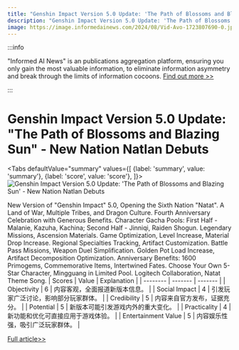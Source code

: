 ```yaml
---
title: "Genshin Impact Version 5.0 Update: 'The Path of Blossoms and Blazing Sun' - New Nation Natlan Debuts"
description: "Genshin Impact Version 5.0 Update: 'The Path of Blossoms and Blazing Sun' - New Nation Natlan Debuts"
image: https://image.informedainews.com/2024/08/Vid-Avo-1723807690-0.jpg
---
```



:::info

"Informed AI News" is an publications aggregation platform, ensuring you only gain the most valuable information, to eliminate information asymmetry and break through the limits of information cocoons.  [Find out more >>](/)

:::

# Genshin Impact Version 5.0 Update: "The Path of Blossoms and Blazing Sun" - New Nation Natlan Debuts


<Tabs
	defaultValue="summary"
	values={[
	{label: 'summary', value: 'summary'},
	{label: 'score', value: 'score'},
]}>
<TabItem value="summary">
<img
  src="https://image.informedainews.com/2024/08/Vid-Avo-1723807690-0.jpg"
  alt="Genshin Impact Version 5.0 Update: 'The Path of Blossoms and Blazing Sun' - New Nation Natlan Debuts"
/>



New Version of "Genshin Impact" 5.0, Opening the Sixth Nation "Natat". A Land of War, Multiple Tribes, and Dragon Culture. Fourth Anniversary Celebration with Generous Benefits. Character Gacha Pools: First Half - Malanie, Kazuha, Kachina; Second Half - Jinniqi, Raiden Shogun. Legendary Missions, Ascension Materials. Game Optimization, Level Increase, Material Drop Increase. Regional Specialties Tracking, Artifact Customization. Battle Pass Missions, Weapon Duel Simplification. Golden Pot Load Increase, Artifact Decomposition Optimization. Anniversary Benefits: 1600 Primogems, Commemorative Items, Intertwined Fates. Choose Your Own 5-Star Character, Mingguang in Limited Pool. Logitech Collaboration, Natat Theme Song.
</TabItem>
<TabItem value="score">
	| Scores     | Value   | Explanation |
	| -------- | ------- | ------- |
	| Objectivity  | 6    | 内容客观，全面报道新版本信息。    |
	| Social Impact | 4     | 引发玩家广泛讨论，影响部分玩家群体。    |
	| Credibility    | 5    | 内容来自官方发布，证据充分。    |
	| Potential    | 5    | 新版本可能引发游戏内外的重大变化。    |
	| Practicality    | 4    | 新功能和优化可直接应用于游戏体验。    |
	| Entertainment Value    | 5    | 内容娱乐性强，吸引广泛玩家群体。    |
</TabItem>
</Tabs>

[Full article>>](https://www.gcores.com/articles/186772)
